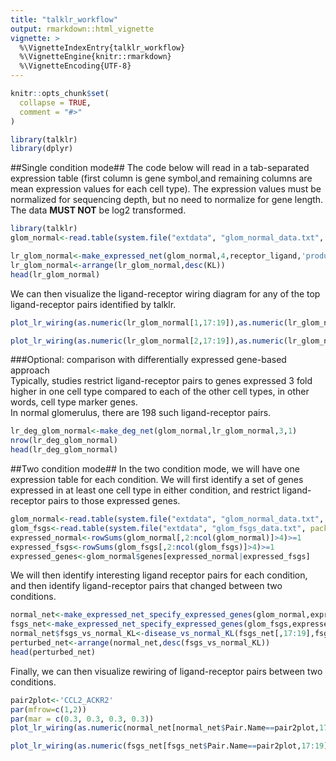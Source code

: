 ```yaml
---
title: "talklr_workflow"
output: rmarkdown::html_vignette
vignette: >
  %\VignetteIndexEntry{talklr_workflow}
  %\VignetteEngine{knitr::rmarkdown}
  %\VignetteEncoding{UTF-8}
---
```


```r
knitr::opts_chunk$set(
  collapse = TRUE,
  comment = "#>"
)
```

```r
library(talklr)
library(dplyr)
```

##Single condition mode##
The code below will read in a tab-separated expression table (first column is gene symbol,and remaining columns are mean expression values for each cell type). 
The expression values must be normalized for sequencing depth, but no need to normalize for gene length. The data __MUST NOT__ be log2 transformed.  
```r
library(talklr)
glom_normal<-read.table(system.file("extdata", "glom_normal_data.txt", package = "talklr"),header=T,sep="\t",stringsAsFactors =F)

lr_glom_normal<-make_expressed_net(glom_normal,4,receptor_ligand,'product',1)
lr_glom_normal<-arrange(lr_glom_normal,desc(KL))
head(lr_glom_normal)
```
We can then visualize the ligand-receptor wiring diagram for any of the top ligand-receptor pairs identified by talklr.  
```r
plot_lr_wiring(as.numeric(lr_glom_normal[1,17:19]),as.numeric(lr_glom_normal[1,20:22]),c("podo","mesa","endo"))

plot_lr_wiring(as.numeric(lr_glom_normal[2,17:19]),as.numeric(lr_glom_normal[2,20:22]),c("podo","mesa","endo"))
```  

###Optional: comparison with differentially expressed gene-based approach  
Typically, studies restrict ligand-receptor pairs to genes expressed 3 fold higher in one cell type compared to each of the other cell types, in other words, cell type marker genes.  
In normal glomerulus, there are 198 such ligand-receptor pairs.  
```r
lr_deg_glom_normal<-make_deg_net(glom_normal,lr_glom_normal,3,1)
nrow(lr_deg_glom_normal)
head(lr_deg_glom_normal)
```
##Two condition mode##
In the two condition mode, we will have one expression table for each condition. We will first identify a set of genes expressed in at least one cell type in either condition, and restrict ligand-receptor pairs to those expressed genes.  
```r
glom_normal<-read.table(system.file("extdata", "glom_normal_data.txt", package = "talklr"),header=T,sep="\t",stringsAsFactors =F)
glom_fsgs<-read.table(system.file("extdata", "glom_fsgs_data.txt", package = "talklr"),header=T,sep="\t",stringsAsFactors =F)
expressed_normal<-rowSums(glom_normal[,2:ncol(glom_normal)]>4)>=1
expressed_fsgs<-rowSums(glom_fsgs[,2:ncol(glom_fsgs)]>4)>=1
expressed_genes<-glom_normal$genes[expressed_normal|expressed_fsgs]
```

We will then identify interesting ligand receptor pairs for each condition, and then identify ligand-receptor pairs that changed between two conditions.  
```r
normal_net<-make_expressed_net_specify_expressed_genes(glom_normal,expressed_genes,receptor_ligand,'product')
fsgs_net<-make_expressed_net_specify_expressed_genes(glom_fsgs,expressed_genes,receptor_ligand,'product')
normal_net$fsgs_vs_normal_KL<-disease_vs_normal_KL(fsgs_net[,17:19],fsgs_net[,20:22],normal_net[,17:19],normal_net[,20:22],1,'produt')
perturbed_net<-arrange(normal_net,desc(fsgs_vs_normal_KL))
head(perturbed_net)
```
Finally, we can then visualize rewiring of ligand-receptor pairs between two conditions.  
```r
pair2plot<-'CCL2_ACKR2' 
par(mfrow=c(1,2))
par(mar = c(0.3, 0.3, 0.3, 0.3))
plot_lr_wiring(as.numeric(normal_net[normal_net$Pair.Name==pair2plot,17:19]),as.numeric(normal_net[normal_net$Pair.Name==pair2plot,20:22]),c("podo","mesa","endo"))

plot_lr_wiring(as.numeric(fsgs_net[fsgs_net$Pair.Name==pair2plot,17:19]),as.numeric(fsgs_net[fsgs_net$Pair.Name==pair2plot,20:22]),c("podo","mesa","endo"))
```


